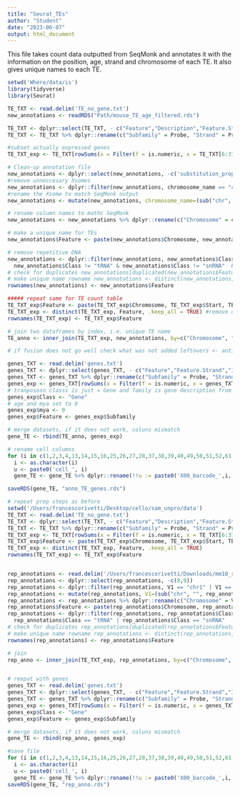 ```yaml
---
title: "Seurat_TEs"
author: "Student"
date: "2023-06-07"
output: html_document
---
```

This file takes count data outputted from SeqMonk and annotates it with the information on the position, age, strand and chromosome of each TE. It also gives unique names to each TE. 

```r
setwd('Where/data/is')
library(tidyverse)
library(Seurat)

TE_TXT <- read.delim('TE_no_gene.txt')
new_annotations <- readRDS("Path/mouse_TE_age_filtered.rds")
```

```r
TE_TXT <- dplyr::select(TE_TXT, - c("Feature","Description","Feature.Strand","ID", "Feature.Orientation", "Distance", "Type"))
TE_TXT <- TE_TXT %>% dplyr::rename(c("Subfamily" = Probe, "Strand" = Probe.Strand ))

#subset actually expressed genes
TE_TXT_exp <- TE_TXT[rowSums(x = Filter(f = is.numeric, x = TE_TXT[6:37]) >= 1) >= 1,]

# Clean-up annotation file
new_annotations <- dplyr::select(new_annotations, -c('substitution_proportion', 'jc_distance'))
#remove unneccesary Xsomes 
new_annotations <- dplyr::filter(new_annotations, chromosome_name == "chr1" | chromosome_name == "chr2" | chromosome_name == "chr3" | chromosome_name == "chr4" | chromosome_name == "chr5" | chromosome_name == "chr6" | chromosome_name == "chr7" | chromosome_name == "chr8" | chromosome_name == "chr9" | chromosome_name == "chr10" | chromosome_name == "chr11" | chromosome_name == "chr12" | chromosome_name == "chr13" | chromosome_name == "chr14" | chromosome_name == "chr15" | chromosome_name == "chr16" | chromosome_name == "chr17" | chromosome_name == "chr18" | chromosome_name == "chr19" | chromosome_name == "chrX" | chromosome_name == "chrY")
#rename the Xsome to match SeqMonk output
new_annotations <- mutate(new_annotations, chromosome_name=(sub("chr", "", new_annotations$chromosome_name)))

# rename column names to mathc SeqMonk
new_annotations <- new_annotations %>% dplyr::rename(c("Chromosome" = chromosome_name, "Start" = start_position, "End" = end_position, "Subfamily" = name,  "Family" = repFamily, "Class" = repClass, "Strand" = strand, "mya" = mya ))
```



```r
# make a unique name for TEs
new_annotations$Feature <- paste(new_annotations$Chromosome, new_annotations$Start, new_annotations$End, new_annotations$Strand, sep="_")

# remove repetitive DNA
new_annotations <- dplyr::filter(new_annotations, new_annotations$Class != "Low_complexity" & new_annotations$Class != "Simple_repeat" & 
  new_annotations$Class != "tRNA" & new_annotations$Class != "snRNA"  & new_annotations$Class != "rRNA")
# check for duplicates new_annotations[duplicated(new_annotations$Feature), ]
# make unique name rowname new_annotations <- distinct(new_annotations, Feature, .keep_all = TRUE)
rownames(new_annotations) <- new_annotations$Feature

##### repeat same for TE count table 
TE_TXT_exp$Feature <- paste(TE_TXT_exp$Chromosome, TE_TXT_exp$Start, TE_TXT_exp$End, TE_TXT_exp$Strand, sep="_")
TE_TXT_exp <- distinct(TE_TXT_exp, Feature, .keep_all = TRUE) #remove duplicates, check there are few, many is odd
rownames(TE_TXT_exp) <- TE_TXT_exp$Feature

# join two dataframes by index, i.e. unique TE name
TE_anno <- inner_join(TE_TXT_exp, new_annotations, by=c("Chromosome", "Start", "End", "Strand", "Feature", "Subfamily"))

# if fusion does not go well check what was not added leftovers <- anti_join(TE_TXT_exp, TE_anno)

```

```r
genes_TXT <- read.delim('genes.txt')
genes_TXT <- dplyr::select(genes_TXT, - c("Feature","Feature.Strand","ID", "Feature.Orientation", "Distance", "Type"))
genes_TXT <- genes_TXT %>% dplyr::rename(c("Subfamily" = Probe, "Strand" = Probe.Strand, "Family" = Description))
genes_exp <- genes_TXT[rowSums(x = Filter(f = is.numeric, x = genes_TXT[6:37]) >= 1) >= 1,]
# tranpososn classs is just = Gene and family is gene description from fille annotation
genes_exp$Class <- "Gene"
# age and mya set to 0
genes_exp$mya <- 0
genes_exp$Feature <- genes_exp$Subfamily

# merge datasets, if it does not work, coluns mismatch
gene_TE <- rbind(TE_anno, genes_exp)

# rename cell columns
for (i in c(1,2,3,4,13,14,15,16,25,26,27,28,37,38,39,40,49,50,51,52,61,62,63,64,73,74,75,76,85,86,87,88)){
  i <- as.character(i)
  u <- paste0('cell_', i)
  gene_TE <- gene_TE %>% dplyr::rename(!!u := paste0('X00_barcode_',i,'.fastq.sam'))}

saveRDS(gene_TE, "anno_TE_genes.rds") 


```

```r
# repeat prep steps as before 
setwd('/Users/francescorivetti/Desktop/cello/sam_unpro/data')
TE_TXT <- read.delim('TE_no_gene.txt')
TE_TXT <- dplyr::select(TE_TXT, - c("Feature","Description","Feature.Strand","ID", "Feature.Orientation", "Distance", "Type"))
TE_TXT <- TE_TXT %>% dplyr::rename(c("Subfamily" = Probe, "Strand" = Probe.Strand ))
TE_TXT_exp <- TE_TXT[rowSums(x = Filter(f = is.numeric, x = TE_TXT[6:37]) >= 1) >= 1,]
TE_TXT_exp$Feature <- paste(TE_TXT_exp$Chromosome, TE_TXT_exp$Start, TE_TXT_exp$End, TE_TXT_exp$Strand, sep="_")
TE_TXT_exp <- distinct(TE_TXT_exp, Feature, .keep_all = TRUE)
rownames(TE_TXT_exp) <- TE_TXT_exp$Feature


rep_annotations <- read.delim('/Users/francescorivetti/Downloads/mm10_repeatmasker_ucsc_20190823.rmsk.jc_(1).txt', header = FALSE)
rep_annotations <- dplyr::select(rep_annotations, -c(8,9))
rep_annotations <- dplyr::filter(rep_annotations, V1 == "chr1" | V1 == "chr2" | V1 == "chr3" | V1 == "chr4" | V1 == "chr5" | V1 == "chr6" | V1 == "chr7" | V1 == "chr8" | V1 == "chr9" | V1 == "chr10" | V1 == "chr11" | V1 == "chr12" | V1 == "chr13" | V1 == "chr14" | V1 == "chr15" | V1 == "chr16" | V1 == "chr17" | V1 == "chr18" | V1 == "chr19" | V1 == "chrX" | V1 == "chrY")
rep_annotations <- mutate(rep_annotations, V1=(sub("chr", "", rep_annotations$V1)))
rep_annotations <- rep_annotations %>% dplyr::rename(c("Chromosome" = V1, "Start" = V2, "End" = V3, "Subfamily" = V4,  "Family" = V5, "Class" = V6, "Strand" = V7))
rep_annotations$Feature <- paste(rep_annotations$Chromosome, rep_annotations$Start, rep_annotations$End, rep_annotations$Strand, sep="_")
rep_annotations <- dplyr::filter(rep_annotations, rep_annotations$Class == "Low_complexity" | rep_annotations$Class == "Simple_repeat" | 
  rep_annotations$Class == "tRNA" | rep_annotations$Class == "snRNA"  | rep_annotations$Class == "rRNA")
# check for duplicates rep_annotations[duplicated(rep_annotations$Feature), ]
# make unique name rowname rep_annotations <- distinct(rep_annotations, Feature, .keep_all = TRUE)
rownames(rep_annotations) <- rep_annotations$Feature

# join
rep_anno <- inner_join(TE_TXT_exp, rep_annotations, by=c("Chromosome", "Start", "End", "Strand", "Feature", "Subfamily"))


# reepat with genes 
genes_TXT <- read.delim('genes.txt')
genes_TXT <- dplyr::select(genes_TXT, - c("Feature","Feature.Strand","ID", "Feature.Orientation", "Distance", "Type"))
genes_TXT <- genes_TXT %>% dplyr::rename(c("Subfamily" = Probe, "Strand" = Probe.Strand, "Family" = Description))
genes_exp <- genes_TXT[rowSums(x = Filter(f = is.numeric, x = genes_TXT[6:37]) >= 1) >= 1,]
genes_exp$Class <- "Gene"
genes_exp$Feature <- genes_exp$Subfamily

# merge datasets, if it does not work, coluns mismatch
gene_TE <- rbind(rep_anno, genes_exp)

#save file
for (i in c(1,2,3,4,13,14,15,16,25,26,27,28,37,38,39,40,49,50,51,52,61,62,63,64,73,74,75,76,85,86,87,88)){
  i <- as.character(i)
  u <- paste0('cell_', i)
  gene_TE <- gene_TE %>% dplyr::rename(!!u := paste0('X00_barcode_',i,'.fastq.sam'))}
saveRDS(gene_TE, "rep_anno.rds") 

```


